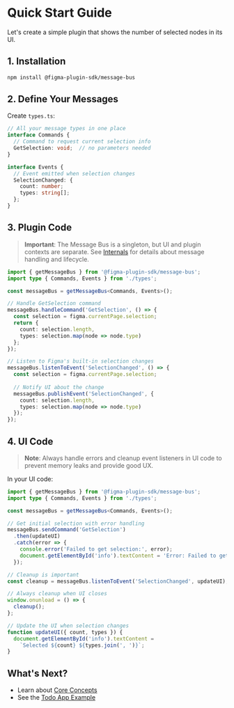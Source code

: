 
<Meta title="Quick Start" />

# Quick Start Guide

Let's create a simple plugin that shows the number of selected nodes in its UI.

## 1. Installation

~~~bash
npm install @figma-plugin-sdk/message-bus
~~~

## 2. Define Your Messages

Create `types.ts`:

~~~typescript
// All your message types in one place
interface Commands {
  // Command to request current selection info
  GetSelection: void;  // no parameters needed
}

interface Events {
  // Event emitted when selection changes
  SelectionChanged: {
    count: number;
    types: string[];
  };
}
~~~

## 3. Plugin Code

> **Important**: The Message Bus is a singleton, but UI and plugin contexts are separate.
> See [Internals](/?path=/docs/📦-message-bus-〰️-🚧-beta-internals--docs) for details about message handling and lifecycle.

~~~typescript
import { getMessageBus } from '@figma-plugin-sdk/message-bus';
import type { Commands, Events } from './types';

const messageBus = getMessageBus<Commands, Events>();

// Handle GetSelection command
messageBus.handleCommand('GetSelection', () => {
  const selection = figma.currentPage.selection;
  return {
    count: selection.length,
    types: selection.map(node => node.type)
  };
});

// Listen to Figma's built-in selection changes
messageBus.listenToEvent('SelectionChanged', () => {
  const selection = figma.currentPage.selection;
  
  // Notify UI about the change
  messageBus.publishEvent('SelectionChanged', {
    count: selection.length,
    types: selection.map(node => node.type)
  });
});
~~~

## 4. UI Code

> **Note**: Always handle errors and cleanup event listeners in UI code to prevent memory leaks and provide good UX.

In your UI code:

~~~typescript
import { getMessageBus } from '@figma-plugin-sdk/message-bus';
import type { Commands, Events } from './types';

const messageBus = getMessageBus<Commands, Events>();

// Get initial selection with error handling
messageBus.sendCommand('GetSelection')
  .then(updateUI)
  .catch(error => {
    console.error('Failed to get selection:', error);
    document.getElementById('info').textContent = 'Error: Failed to get selection';
  });

// Cleanup is important
const cleanup = messageBus.listenToEvent('SelectionChanged', updateUI);

// Always cleanup when UI closes
window.onunload = () => {
  cleanup();
};

// Update the UI when selection changes
function updateUI({ count, types }) {
  document.getElementById('info').textContent = 
    `Selected ${count} ${types.join(', ')}`;
}
~~~

## What's Next?

- Learn about [Core Concepts](/?path=/docs/📦-message-bus-〰️-🚧-beta-core-concepts--docs)
- See the [Todo App Example](/?path=/docs/📦-message-bus-〰️-🚧-beta-example--docs)